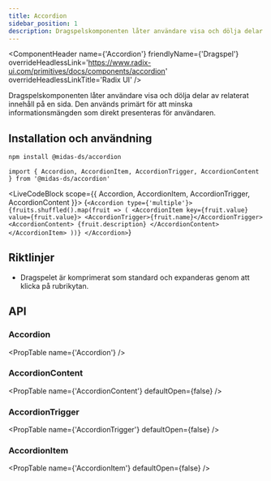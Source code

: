 ```yaml
---
title: Accordion
sidebar_position: 1
description: Dragspelskomponenten låter användare visa och dölja delar av relaterat innehåll på en sida.
---
```



<ComponentHeader
  name={'Accordion'}
  friendlyName={'Dragspel'}
  overrideHeadlessLink='https://www.radix-ui.com/primitives/docs/components/accordion'
  overrideHeadlessLinkTitle='Radix UI'
/>

Dragspelskomponenten låter användare visa och dölja delar av relaterat innehåll på en sida. Den används primärt för att minska informationsmängden som direkt presenteras för användaren.

## Installation och användning

```bash npm2yarn
npm install @midas-ds/accordion
```

```tsx
import { Accordion, AccordionItem, AccordionTrigger, AccordionContent } from '@midas-ds/accordion'
```

<LiveCodeBlock scope={{ Accordion, AccordionItem, AccordionTrigger, AccordionContent }}>
  {`<Accordion type={'multiple'}>
    {fruits.shuffled().map(fruit => (
      <AccordionItem key={fruit.value} value={fruit.value}>
        <AccordionTrigger>{fruit.name}</AccordionTrigger>
        <AccordionContent>
          {fruit.description}
        </AccordionContent>
      </AccordionItem>
    ))}
</Accordion>`}
</LiveCodeBlock>

## Riktlinjer

- Dragspelet är komprimerat som standard och expanderas genom att klicka på rubrikytan.

## API

### Accordion

<PropTable name={'Accordion'} />

### AccordionContent

<PropTable
  name={'AccordionContent'}
  defaultOpen={false}
/>

### AccordionTrigger

<PropTable
  name={'AccordionTrigger'}
  defaultOpen={false}
/>

### AccordionItem

<PropTable
  name={'AccordionItem'}
  defaultOpen={false}
/>
